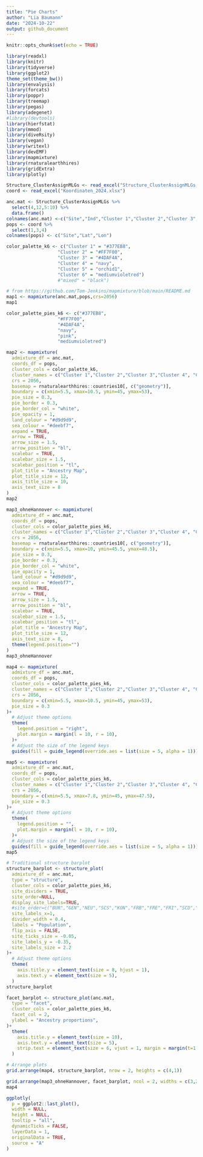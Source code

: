 ```yaml
---
title: "Pie Charts"
author: "Lia Baumann"
date: "2024-10-22"
output: github_document
---
```


```r
knitr::opts_chunk$set(echo = TRUE)
```

```r
library(readxl)
library(knitr)
library(tidyverse)
library(ggplot2)
theme_set(theme_bw())
library(envalysis)
library(forcats)
library(poppr)
library(treemap)
library(pegas)
library(adegenet)
#library(devtools)
library(hierfstat)
library(mmod)
library(diveRsity)
library(vegan)
library(writexl)
library(devEMF)
library(mapmixture)
library(rnaturalearthhires)
library(gridExtra)
library(plotly)

Structure_ClusterAssignMLGs <- read_excel("Structure_ClusterAssignMLGs.xlsx")
coord <- read_excel("Koordinaten_2024.xlsx")

anc.mat <- Structure_ClusterAssignMLGs %>%
  select(4,12,5:10) %>%
  data.frame()
colnames(anc.mat) <-c("Site","Ind","Cluster 1","Cluster 2","Cluster 3","Cluster 4","Cluster 5","Cluster 6")
pops <- coord %>%
  select(1,3,4)
colnames(pops) <- c("Site","Lat","Lon")

color_palette_k6 <- c("Cluster 1" = "#377EB8",
                   "Cluster 2" = "#FF7F00",
                   "Cluster 3" = "#4DAF4A",
                   "Cluster 4" = "navy",
                   "Cluster 5" = "orchid1",
                   "Cluster 6" = "mediumvioletred")
                   #"mixed" = "black")
```

```r
# from https://github.com/Tom-Jenkins/mapmixture/blob/main/README.md
map1 <- mapmixture(anc.mat,pops,crs=2056)
map1

color_palette_pies_k6 <- c("#377EB8",
                   "#FF7F00",
                   "#4DAF4A",
                   "navy",
                   "pink",
                   "mediumvioletred")

map2 <- mapmixture(
  admixture_df = anc.mat,
  coords_df = pops,
  cluster_cols = color_palette_k6,
  cluster_names = c("Cluster 1","Cluster 2","Cluster 3","Cluster 4", "Cluster 5","Cluster 6"),
  crs = 2056,
  basemap = rnaturalearthhires::countries10[, c("geometry")],
  boundary = c(xmin=5.5, xmax=10.5, ymin=45, ymax=53),
  pie_size = 0.3,
  pie_border = 0.3,
  pie_border_col = "white",
  pie_opacity = 1,
  land_colour = "#d9d9d9",
  sea_colour = "#deebf7",
  expand = TRUE,
  arrow = TRUE,
  arrow_size = 1.5,
  arrow_position = "bl",
  scalebar = TRUE,
  scalebar_size = 1.5,
  scalebar_position = "tl",
  plot_title = "Ancestry Map",
  plot_title_size = 12,
  axis_title_size = 10,
  axis_text_size = 8
)
map2

map3_ohneHannover <- mapmixture(
  admixture_df = anc.mat,
  coords_df = pops,
  cluster_cols = color_palette_pies_k6,
  cluster_names = c("Cluster 1","Cluster 2","Cluster 3","Cluster 4", "Cluster 5","Cluster 6"),
  crs = 2056,
  basemap = rnaturalearthhires::countries10[, c("geometry")],
  boundary = c(xmin=5.5, xmax=10, ymin=45.5, ymax=48.5),
  pie_size = 0.3,
  pie_border = 0.3,
  pie_border_col = "white",
  pie_opacity = 1,
  land_colour = "#d9d9d9",
  sea_colour = "#deebf7",
  expand = TRUE,
  arrow = TRUE,
  arrow_size = 1.5,
  arrow_position = "bl",
  scalebar = TRUE,
  scalebar_size = 1.5,
  scalebar_position = "tl",
  plot_title = "Ancestry Map",
  plot_title_size = 12,
  axis_text_size = 8,
  theme(legend.position="")
)
map3_ohneHannover

map4 <- mapmixture(
  admixture_df = anc.mat,
  coords_df = pops,
  cluster_cols = color_palette_pies_k6,
  cluster_names = c("Cluster 1","Cluster 2","Cluster 3","Cluster 4", "Cluster 5","Cluster 6"),
  crs = 2056,
  boundary = c(xmin=5.5, xmax=10.5, ymin=45, ymax=53),
  pie_size = 0.3
)+
  # Adjust theme options
  theme(
    legend.position = "right",
    plot.margin = margin(l = 10, r = 10),
  )+
  # Adjust the size of the legend keys
  guides(fill = guide_legend(override.aes = list(size = 5, alpha = 1)))

map5 <- mapmixture(
  admixture_df = anc.mat,
  coords_df = pops,
  cluster_cols = color_palette_pies_k6,
  cluster_names = c("Cluster 1","Cluster 2","Cluster 3","Cluster 4", "Cluster 5","Cluster 6"),
  crs = 2056,
  boundary = c(xmin=5.5, xmax=7.8, ymin=45, ymax=47.5),
  pie_size = 0.3
)+
  # Adjust theme options
  theme(
    legend.position = "",
    plot.margin = margin(l = 10, r = 10),
  )+
  # Adjust the size of the legend keys
  guides(fill = guide_legend(override.aes = list(size = 5, alpha = 1)))
map5

# Traditional structure barplot
structure_barplot <- structure_plot(
  admixture_df = anc.mat,
  type = "structure",
  cluster_cols = color_palette_pies_k6,
  site_dividers = TRUE,
  site_order=NULL,
  display_site_labels=TRUE,
  #site_order=c("BUR","GEN","NEU","SCS","KON","FRB","FRE","FRI","SCD","SCG","SCL","WSL","LIM","BRU","RIE","TRO","ALD","UST","BAR","UEB","BOB","BOH","HAN"),
  site_labels_x=1,
  divider_width = 0.4,
  labels = "Population",
  flip_axis = FALSE,
  site_ticks_size = -0.05,
  site_labels_y = -0.35,
  site_labels_size = 2.2
)+
  # Adjust theme options
  theme(
    axis.title.y = element_text(size = 8, hjust = 1),
    axis.text.y = element_text(size = 5),
  )
structure_barplot

facet_barplot <- structure_plot(anc.mat,
  type = "facet",
  cluster_cols = color_palette_pies_k6,
  facet_col = 2,
  ylabel = "Ancestry proportions",
)+
  theme(
    axis.title.y = element_text(size = 10),
    axis.text.y = element_text(size = 5),
    strip.text = element_text(size = 6, vjust = 1, margin = margin(t=1.5, r=0, b=1.5, l=0)),
  )

# Arrange plots
grid.arrange(map4, structure_barplot, nrow = 2, heights = c(4,1))

grid.arrange(map3_ohneHannover, facet_barplot, ncol = 2, widths = c(3,2))
map4

ggplotly(
  p = ggplot2::last_plot(),
  width = NULL,
  height = NULL,
  tooltip = "all",
  dynamicTicks = FALSE,
  layerData = 1,
  originalData = TRUE,
  source = "A"
)
```
